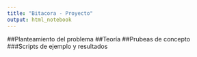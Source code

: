 ```yaml
---
title: "Bitacora - Proyecto"
output: html_notebook
---
```


##Planteamiento del problema
##Teoría
##Prubeas de concepto
###Scripts de ejemplo y resultados